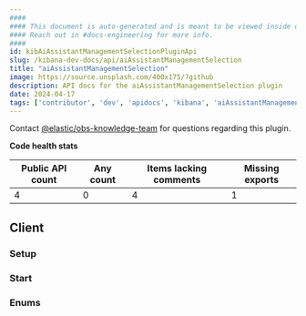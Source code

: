 ```yaml
---
####
#### This document is auto-generated and is meant to be viewed inside our experimental, new docs system.
#### Reach out in #docs-engineering for more info.
####
id: kibAiAssistantManagementSelectionPluginApi
slug: /kibana-dev-docs/api/aiAssistantManagementSelection
title: "aiAssistantManagementSelection"
image: https://source.unsplash.com/400x175/?github
description: API docs for the aiAssistantManagementSelection plugin
date: 2024-04-17
tags: ['contributor', 'dev', 'apidocs', 'kibana', 'aiAssistantManagementSelection']
---
```




Contact [@elastic/obs-knowledge-team](https://github.com/orgs/elastic/teams/obs-knowledge-team) for questions regarding this plugin.

**Code health stats**

| Public API count  | Any count | Items lacking comments | Missing exports |
|-------------------|-----------|------------------------|-----------------|
| 4 | 0 | 4 | 1 |

## Client

### Setup
<DocDefinitionList data={[aiAssistantManagementSelectionObj.client.setup]}/>

### Start
<DocDefinitionList data={[aiAssistantManagementSelectionObj.client.start]}/>

### Enums
<DocDefinitionList data={aiAssistantManagementSelectionObj.client.enums}/>


